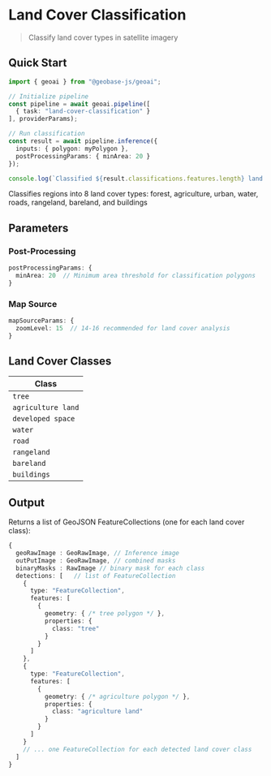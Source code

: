 
# Land Cover Classification
> Classify land cover types in satellite imagery

<VideoEmbed 
  src="https://geobase-docs.s3.amazonaws.com/geobase-ai-assets/land-cover-classification.mp4"
  title="Land Cover Classification Demo"
/>

## Quick Start

```typescript
import { geoai } from "@geobase-js/geoai";

// Initialize pipeline
const pipeline = await geoai.pipeline([
  { task: "land-cover-classification" }
], providerParams);

// Run classification
const result = await pipeline.inference({
  inputs: { polygon: myPolygon },
  postProcessingParams: { minArea: 20 }
});

console.log(`Classified ${result.classifications.features.length} land cover areas`);
```

<Callout type="info" emoji="🌍">
  Classifies regions into 8 land cover types: forest, agriculture, urban, water, roads, rangeland, bareland, and buildings
</Callout>

## Parameters

### Post-Processing
```typescript
postProcessingParams: {
  minArea: 20  // Minimum area threshold for classification polygons
}
```

### Map Source
```typescript
mapSourceParams: {
  zoomLevel: 15  // 14-16 recommended for land cover analysis
}
```
## Land Cover Classes

| Class             |
|-------------------|
| `tree`            |
| `agriculture land`|
| `developed space` |
| `water`           |
| `road`            |
| `rangeland`       |
| `bareland`        |
| `buildings`       |

## Output

Returns a list of GeoJSON FeatureCollections (one for each land cover class):

```typescript
{
  geoRawImage : GeoRawImage, // Inference image
  outPutImage : GeoRawImage, // combined masks 
  binaryMasks : RawImage // binary mask for each class
  detections: [   // list of FeatureCollection
    {
      type: "FeatureCollection",
      features: [
        {
          geometry: { /* tree polygon */ },
          properties: {
            class: "tree"
          }
        }
      ]
    },
    {
      type: "FeatureCollection", 
      features: [
        {
          geometry: { /* agriculture polygon */ },
          properties: {
            class: "agriculture land"
          }
        }
      ]
    }
    // ... one FeatureCollection for each detected land cover class
  ]
}
```